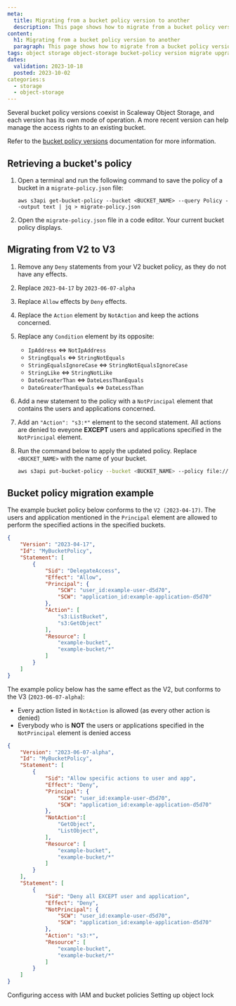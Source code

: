 ```yaml
---
meta:
  title: Migrating from a bucket policy version to another
  description: This page shows how to migrate from a bucket policy version to a more recent one.
content:
  h1: Migrating from a bucket policy version to another
  paragraph: This page shows how to migrate from a bucket policy version to a more recent one.
tags: object storage object-storage bucket-policy version migrate upgrade
dates:
  validation: 2023-10-18
  posted: 2023-10-02
categories:s
  - storage
  - object-storage
---
```


Several bucket policy versions coexist in Scaleway Object Storage, and each version has its own mode of operation. A more recent version can help manage the access rights to an existing bucket.

Refer to the [bucket policy versions](/storage/object/api-cli/bucket-policy/#bucket-policy-versions) documentation for more information.

## Retrieving a bucket's policy

1. Open a terminal and run the following command to save the policy of a bucket in a `migrate-policy.json` file:
    ```
    aws s3api get-bucket-policy --bucket <BUCKET_NAME> --query Policy --output text | jq > migrate-policy.json
    ```
2. Open the `migrate-policy.json` file in a code editor. Your current bucket policy displays.

## Migrating from V2 to V3

1. Remove any `Deny` statements from your V2 bucket policy, as they do not have any effects.

2. Replace `2023-04-17` by `2023-06-07-alpha`

3. Replace `Allow` effects by `Deny` effects.

4. Replace the `Action` element by `NotAction` and keep the actions concerned.

5. Replace any `Condition` element by its opposite:
    - `IpAddress` ⇔ `NotIpAddress`
    - `StringEquals` ⇔ `StringNotEquals`
    - `StringEqualsIgnoreCase` ⇔ `StringNotEqualsIgnoreCase`
    - `StringLike` ⇔ `StringNotLike`
    - `DateGreaterThan` ⇔ `DateLessThanEquals`
    - `DateGreaterThanEquals` ⇔ `DateLessThan`
6. Add a new statement to the policy with a `NotPrincipal` element that contains the users and applications concerned.

7. Add an `"Action": "s3:*"` element to the second statement. All actions are denied to eveyone **EXCEPT** users and applications specified in the `NotPrincipal` element.

8. Run the command below to apply the updated policy. Replace `<BUCKET_NAME>` with the name of your bucket.
    ```sh
    aws s3api put-bucket-policy --bucket <BUCKET_NAME> --policy file://migrate-policy.json
    ```
    <Macro id="important-bucket-policy" />

## Bucket policy migration example

The example bucket policy below conforms to the `V2 (2023-04-17)`. The users and application mentioned in the `Principal` element are allowed to perform the specified actions in the specified buckets.

```json
{
    "Version": "2023-04-17",
    "Id": "MyBucketPolicy",
    "Statement": [
        {
            "Sid": "DelegateAccess",
            "Effect": "Allow",
            "Principal": {
                "SCW": "user_id:example-user-d5d70",
                "SCW": "application_id:example-application-d5d70"
            },
            "Action": [
                "s3:ListBucket",
                "s3:GetObject"
            ],
            "Resource": [
                "example-bucket",
                "example-bucket/*"
            ]
        }
    ]
}
```

The example policy below has the same effect as the V2, but conforms to the V3 (`2023-06-07-alpha`):

- Every action listed in `NotAction` is allowed (as every other action is denied)
- Everybody who is **NOT** the users or applications specified in the `NotPrincipal` element is denied access
 
```json
{
    "Version": "2023-06-07-alpha",
    "Id": "MyBucketPolicy",
    "Statement": [
        {
            "Sid": "Allow specific actions to user and app",
            "Effect": "Deny",
            "Principal": {
                "SCW": "user_id:example-user-d5d70",
                "SCW": "application_id:example-application-d5d70"
            },
            "NotAction":[
                "GetObject",
                "ListObject",
            ],
            "Resource": [
                "example-bucket",
                "example-bucket/*"
            ]
        }
    ],
    "Statement": [
        {
            "Sid": "Deny all EXCEPT user and application",
            "Effect": "Deny",
            "NotPrincipal": {
                "SCW": "user_id:example-user-d5d70",
                "SCW": "application_id:example-application-d5d70"
            },
            "Action": "s3:*",
            "Resource": [
                "example-bucket",
                "example-bucket/*"
            ]
        }
    ]
}
```

<Navigation title="See Also">
    <PreviousButton to="/storage/object/api-cli/combining-iam-and-object-storage">Configuring access with IAM and bucket policies</PreviousButton>
  <NextButton to="/storage/object/api-cli/object-lock/">Setting up object lock</NextButton>
</Navigation>